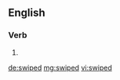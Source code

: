 ==English==

===Verb===
{{head|en}}

# {{en-past of|swipe}}

[[de:swiped]]
[[mg:swiped]]
[[vi:swiped]]